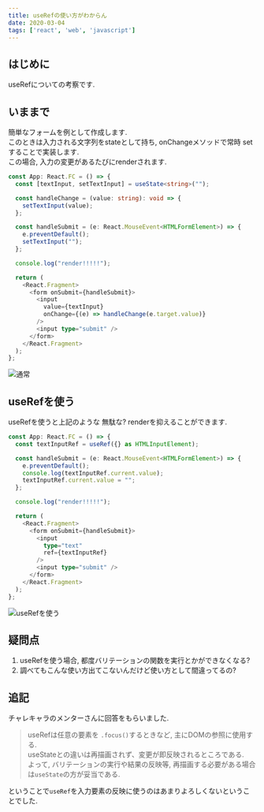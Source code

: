 ```yaml
---
title: useRefの使い方がわからん
date: 2020-03-04
tags: ['react', 'web', 'javascript']
---
```


## はじめに

useRefについての考察です.

## いままで

簡単なフォームを例として作成します.\
このときは入力される文字列をstateとして持ち, onChangeメソッドで常時 set することで実装します.\
この場合, 入力の変更があるたびにrenderされます.

```typescript
const App: React.FC = () => {
  const [textInput, setTextInput] = useState<string>("");

  const handleChange = (value: string): void => {
    setTextInput(value);
  };

  const handleSubmit = (e: React.MouseEvent<HTMLFormElement>) => {
    e.preventDefault();
    setTextInput("");
  };

  console.log("render!!!!!");

  return (
    <React.Fragment>
      <form onSubmit={handleSubmit}>
        <input
          value={textInput}
          onChange={(e) => handleChange(e.target.value)}
        />
        <input type="submit" />
      </form>
    </React.Fragment>
  );
};
```

![通常](https://gyazo.com/4d98d9937cfda55b099165d73dcd3287.gif)

## useRefを使う

useRefを使うと上記のような 無駄な? renderを抑えることができます.

```typescript
const App: React.FC = () => {
  const textInputRef = useRef({} as HTMLInputElement);

  const handleSubmit = (e: React.MouseEvent<HTMLFormElement>) => {
    e.preventDefault();
    console.log(textInputRef.current.value);
    textInputRef.current.value = "";
  };

  console.log("render!!!!!");

  return (
    <React.Fragment>
      <form onSubmit={handleSubmit}>
        <input
          type="text"
          ref={textInputRef}
        />
        <input type="submit" />
      </form>
    </React.Fragment>
  );
};
```

![useRefを使う](https://gyazo.com/8d5fc6e0896eb975b12b45c368d33c41.gif)

## 疑問点

1. useRefを使う場合, 都度バリテーションの関数を実行とかができなくなる?
2. 調べてもこんな使い方出てこないんだけど使い方として間違ってるの?

## 追記

チャレキャラのメンターさんに回答をもらいました.

> useRefは任意の要素を `.focus()`するときなど, 主にDOMの参照に使用する.\
> useStateとの違いは再描画されず、変更が即反映されるところである.\
> よって, バリテーションの実行や結果の反映等, 再描画する必要がある場合は`useState`の方が妥当である.

ということで`useRef`を入力要素の反映に使うのはあまりよろしくないということでした.
